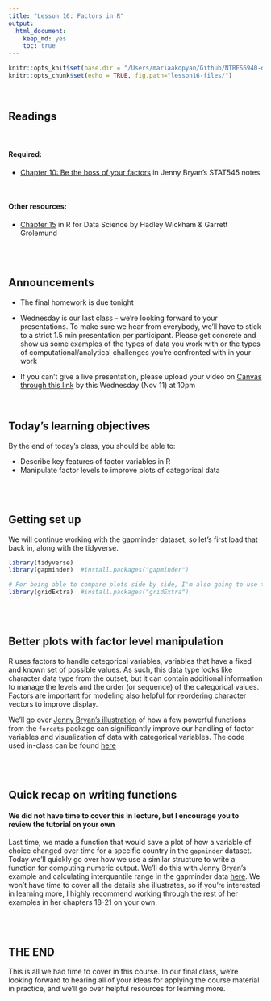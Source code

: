 ```yaml
---
title: "Lesson 16: Factors in R"
output: 
  html_document:
    keep_md: yes 
    toc: true
---
```

  
```r
knitr::opts_knit$set(base.dir = "/Users/mariaakopyan/Github/NTRES6940-data-science/docs")
knitr::opts_chunk$set(echo = TRUE, fig.path="lesson16-files/")
```

<br>

## Readings

<br>

#### Required: 

* [Chapter 10: Be the boss of your factors](https://stat545.com/factors-boss.html) in Jenny Bryan's STAT545 notes


<br>

#### Other resources:

* [Chapter 15](https://r4ds.had.co.nz/factors.html) in R for Data Science by Hadley Wickham & Garrett Grolemund

<br>
<br>

## Announcements
* The final homework is due tonight

* Wednesday is our last class - we're looking forward to your presentations. To make sure we hear from everybody, we'll have to stick to a strict 1.5 min presentation per participant. Please get concrete and show us some examples of the types of data you work with or the types of computational/analytical challenges you're confronted with in your work

* If you can't give a live presentation, please upload your video on [Canvas through this link](https://canvas.cornell.edu/courses/21578/assignments/174563) by this Wednesday (Nov 11) at 10pm

<br>

## Today's learning objectives
By the end of today's class, you should be able to:

* Describe key features of factor variables in R
* Manipulate factor levels to improve plots of categorical data

<br>
<br>

## Getting set up
We will continue working with the gapminder dataset, so let's first load that back in, along with the tidyverse.

```r

library(tidyverse)
library(gapminder)  #install.packages("gapminder")

# For being able to compare plots side by side, I'm also going to use the gridExtra package today
library(gridExtra)  #install.packages("gridExtra")

```

<br>
<br>


## Better plots with factor level manipulation 

R uses factors to handle categorical variables, variables that have a fixed and known set of possible values. As such, this data type looks like character data type from the outset, but it can contain additional information to manage the levels and the order (or sequence) of the categorical values. Factors are important for modeling also helpful for reordering character vectors to improve display. 

We'll go over [Jenny Bryan's illustration](https://stat545.com/factors-boss.html) of how a few powerful functions from the `forcats` package can significantly improve our handling of factor variables and visualization of data with categorical variables. The code used in-class can be found [here](https://github.com/nt246/NTRES6940-data-science/blob/master/misc/factors_in_lecture_code.R)

<br>
<br>

## Quick recap on writing functions 
#### We did not have time to cover this in lecture, but I encourage you to review the tutorial on your own

Last time, we made a function that would save a plot of how a variable of choice changed over time for a specific country in the `gapminder` dataset. Today we'll quickly go over how we use a similar structure to write a function for computing numeric output. We'll do this with Jenny Bryan's example and calculating interquantile range in the gapminder data [here](https://stat545.com/functions-part1.html). We won't have time to cover all the details she illustrates, so if you're interested in learning more, I highly recommend working through the rest of her examples in her chapters 18-21 on your own.

<br>
<br>


## THE END
This is all we had time to cover in this course. In our final class, we're looking forward to hearing all of your ideas for applying the course material in practice, and we'll go over helpful resources for learning more.
